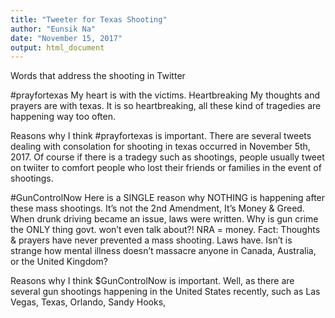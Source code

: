 ```yaml
---
title: "Tweeter for Texas Shooting"
author: "Eunsik Na"
date: "November 15, 2017"
output: html_document
---
```


Words that address the shooting in Twitter

#prayfortexas
My heart is with the victims.
Heartbreaking
My thoughts and prayers are with texas. It is so heartbreaking, all these kind of tragedies are happening way too often.

Reasons why I think #prayfortexas is important.
There are several tweets dealing with consolation for shooting in texas occurred in November 5th, 2017. Of course if there is a tradegy such as shootings, people usually tweet on twiiter to comfort people who lost their friends or families in the event of shootings.


#GunControlNow
Here is a SINGLE reason why NOTHING is happening after these mass shootings. It's not the 2nd Amendment, It's Money & Greed.
When drunk driving became an issue, laws were written. Why is gun crime the ONLY thing govt. won't even talk about?! NRA = money.
Fact: Thoughts & prayers have never prevented a mass shooting. Laws have. 
Isn't is strange how mental illness doesn't massacre anyone in Canada, Australia, or the United Kingdom?

Reasons why I think $GunControlNow is important.
Well, as there are several gun shootings happening in the United States recently, such as Las Vegas, Texas, Orlando, Sandy Hooks, 